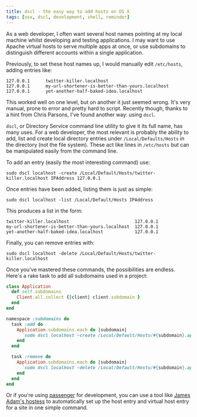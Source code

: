 ```yaml
---
title: dscl - the easy way to add hosts on OS X
tags: [osx, dscl, development, shell, reminder]
---
```

As a web developer, I often want several host names pointing at my local machine whilst developing and testing applications.  I may want to use Apache virtual hosts to serve multiple apps at once, or use subdomains to distinguish different accounts within a single application.

Previously, to set these host names up, I would manually edit `/etc/hosts`, adding entries like:

```shell
127.0.0.1      twitter-killer.localhost
127.0.0.1      my-url-shortener-is-better-than-yours.localhost
127.0.0.1      yet-another-half-baked-idea.localhost
```

This worked well on one level, but on another it just seemed wrong.  It's very manual, prone to error and pretty hard to script.  Recently though, thanks to a hint from Chris Parsons, I've found another way: using `dscl`.

`dscl`, or Directory Service command line utility to give it its full name, has many uses.  For a web developer, the most relevant is probably the ability to add, list and create local directory entries under `/Local/Defaults/Hosts` in the directory (not the file system).  These act like lines in `/etc/hosts` but can be manipulated easily from the command line.

To add an entry (easily the most interesting command) use:

```shell
sudo dscl localhost -create /Local/Default/Hosts/twitter-killer.localhost IPAddress 127.0.0.1
```

Once entries have been added, listing them is just as simple:

```shell
sudo dscl localhost -list /Local/Default/Hosts IPAddress
```

This produces a list in the form:

```shell
twitter-killer.localhost                         127.0.0.1
my-url-shortener-is-better-than-yours.localhost  127.0.0.1
yet-another-half-baked-idea.localhost            127.0.0.1
```

Finally, you can remove entries with:

```shell
sudo dscl localhost -delete /Local/Default/Hosts/twitter-killer.localhost
```

Once you've mastered these commands, the possibilities are endless.  Here's a rake task to add all subdomains used in a project:

```ruby
class Application
  def self.subdomains
    Client.all.collect {|client| client.subdomain }
  end
end

namespace :subdomains do
  task :add do
    Application.subdomains.each do |subdomain|
      `sudo dscl localhost -create /Local/Default/Hosts/#{subdomain}.app.localhost IPAddress 127.0.0.1`
    end
  end

  task :remove do
    Application.subdomains.each do |subdomain|
      `sudo dscl localhost -delete /Local/Default/Hosts/#{subdomain}.app.localhost`
    end
  end
end
```

Or if you're using [passenger](http://www.modrails.com/) for development, you can use a tool like [James Adam's hostess](http://github.com/lazyatom/hostess/tree/master) to automatically set up the host entry and virtual host entry for a site in one simple command.
